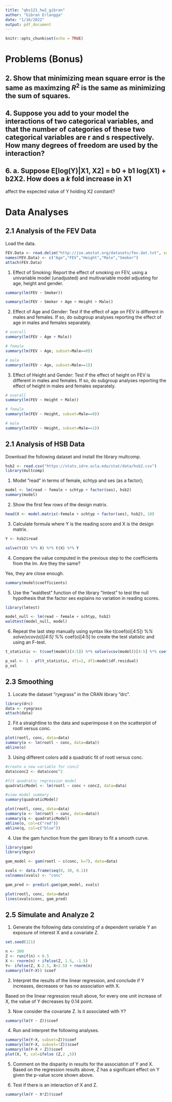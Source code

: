 ```yaml
---
title: "qbs121_hw2_gibran"
author: "Gibran Erlangga"
date: "1/16/2022"
output: pdf_document
---
```


```r
knitr::opts_chunk$set(echo = TRUE)
```

# Problems (Bonus)
## 2. Show that minimizing mean square error is the same as maximzing $R^2$ is the same as minimizing the sum of squares.

## 4. Suppose you add to your model the interactions of two categorical variables, and that the number of categories of these two categorical variables are r and s respectively. How many degrees of freedom are used by the interaction?

## 6. a. Suppose E[log(Y)|X1, X2] = b0 + b1 log(X1) + b2X2. How does a $k$ fold increase in X1
affect the expected value of Y holding X2 constant?

# Data Analyses
## 2.1 Analysis of the FEV Data
Load the data.
``` r
FEV.Data <- read.delim("http://jse.amstat.org/datasets/fev.dat.txt", sep="", header=FALSE)
names(FEV.Data) <- c("Age","FEV","Height","Male","Smoker")
attach(FEV.Data)
```
1. Effect of Smoking: Report the effect of smoking on FEV, using a univariable model (unadjusted) and multivariable model adjusting for age, height and gender.

``` r
summary(lm(FEV ~ Smoker))

summary(lm(FEV ~ Smoker + Age + Height + Male))
```

2. Effect of Age and Gender: Test if the effect of age on FEV is different in males and females. If so, do subgroup analyses reporting the effect of age in males and females separately.
``` r
# overall
summary(lm(FEV ~ Age + Male))

# female
summary(lm(FEV ~ Age, subset=Male==0))

# male
summary(lm(FEV ~ Age, subset=Male==1))
```

3. Effect of Height and Gender: Test if the effect of height on FEV is different in males and females. If so, do subgroup analyses reporting the effect of height in males and females separately.
``` r
# overall
summary(lm(FEV ~ Height + Male))

# female
summary(lm(FEV ~ Height, subset=Male==0))

# male
summary(lm(FEV ~ Height, subset=Male==1))
```

## 2.1 Analysis of HSB Data
Download the following dataset and install the library multcomp.
``` r
hsb2 <- read.csv("https://stats.idre.ucla.edu/stat/data/hsb2.csv")
library(multcomp)
```

1. Model ”read” in terms of female, schtyp and ses (as a factor); 
``` r
model <- lm(read ~ female + schtyp + factor(ses), hsb2)
summary(model)
```

2. Show the first few rows of the design matrix.
``` r
head(X <- model.matrix(~female + schtyp + factor(ses), hsb2), 10)
```

3. Calculate formula where Y is the reading score and X is the design matrix.
``` r
Y <- hsb2$read

solve(t(X) %*% X) %*% t(X) %*% Y
```

4. Compare the value computed in the previous step to the coefficients from the lm. Are they the same?

Yes, they are close enough.
``` r
summary(model$coefficients)
```

5. Use the ”waldtest” function of the library ”lmtest” to test the null hypothesis that the factor ses explains no variation in reading scores.
``` r
library(lmtest)

model_null <- lm(read ~ female + schtyp, hsb2)
waldtest(model_null, model)
```

6. Repeat the last step manually using syntax like t(coef(o)[4:5]) %*% solve(vcov(o))[4:5] %*%
coef(o)[4:5] to create the test statistic and using an F-test.
``` r
t_statistic <- t(coef(model)[4:5]) %*% solve(vcov(model))[4:5] %*% coef(model)[4:5]

p_val <- 1 - pf(t_statistic, df1=2, df2=model$df.residual)
p_val
```

## 2.3 Smoothing
1. Locate the dataset ”ryegrass” in the CRAN library ”drc”.
``` r
library(drc)
data <- ryegrass
attach(data)
```
2. Fit a straightline to the data and superimpose it on the scatterplot of rootl versus conc.
``` r
plot(rootl, conc, data=data)
summary(o <- lm(rootl ~ conc, data=data))
abline(o)
```

3. Using different colors add a quadratic fit of rootl versus conc.
``` r
#create a new variable for conc2
data$conc2 <- data$conc^2

#fit quadratic regression model
quadraticModel <- lm(rootl ~ conc + conc2, data=data)

#view model summary
summary(quadraticModel)

plot(rootl, conc, data=data)
summary(o <- lm(rootl ~ conc, data=data))
summary(q <- quadraticModel)
abline(o, col=c("red"))
abline(q, col=c("blue"))
```

4. Use the gam function from the gam library to fit a smooth curve.
``` r
library(gam)
library(mgcv)

gam_model <- gam(rootl ~ s(conc, k=7), data=data)

xvals <- data.frame(seq(0, 30, 0.1))
colnames(xvals) <- "conc"

gam_pred <- predict.gam(gam_model, xvals)

plot(rootl, conc, data=data)
lines(xvals$conc, gam_pred)

```


## 2.5 Simulate and Analyze 2
1. Generate the following data consisting of a dependent variable Y an exposure of interest X and a covariate Z.
``` r
set.seed(121)

n <- 300
Z <- runif(n) < 0.5
X <- rnorm(n) + ifelse(Z, 1.5, -1.5) 
Y<- ifelse(Z, X-2.5, X+2.5) + rnorm(n) 
summary(lm(Y~X)) $coef
```

2. Interpret the results of the linear regression, and conclude if Y increases, decreases or has no association with X.

Based on the linear regression result above, for every one unit increase of X, the value of Y decreases by 0.14 point.

3. Now consider the covariate Z. Is it associated with Y?
``` r
summary(lm(Y ~ Z))$coef
```


4. Run and interpret the following analyses.
``` r
summary(lm(Y~X, subset=Z))$coef 
summary(lm(Y~X, subset=!Z))$coef
summary(lm(Y~X + Z))$coef
plot(X, Y, col=ifelse (Z,2 ,5))
```

5. Comment on the disparity in results for the association of Y and X.
Based on the regression results above, Z has a significant effect on Y given the p-value score shown above.

6. Test if there is an interaction of X and Z.
``` r
summary(lm(Y ~ X*Z))$coef
```

